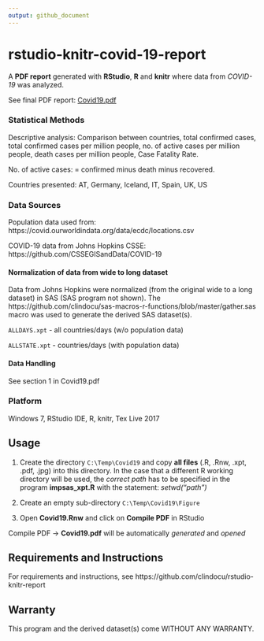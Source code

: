 ---
output: github_document
---

<!-- README.Rmd markdown file generates README.md -->

# rstudio-knitr-covid-19-report
A **PDF report** generated with **RStudio**, **R** and **knitr** where data from *COVID-19* was analyzed.

See final PDF report: [Covid19.pdf](Covid19.pdf)


### Statistical Methods
Descriptive analysis: Comparison between countries, total confirmed cases, total confirmed cases per million people, no. of active cases per million people, death cases per million people, Case Fatality Rate.

No. of active cases: = confirmed minus death minus recovered.

Countries presented: AT, Germany, Iceland, IT, Spain, UK, US

### Data Sources
Population data used from: https://covid.ourworldindata.org/data/ecdc/locations.csv

COVID-19 data from Johns Hopkins CSSE: https://github.com/CSSEGISandData/COVID-19

#### Normalization of data from wide to long dataset
Data from Johns Hopkins were normalized (from the original wide to a long dataset) in SAS (SAS program not shown). The https://github.com/clindocu/sas-macros-r-functions/blob/master/gather.sas macro was used to generate the derived SAS dataset(s).

`ALLDAYS.xpt` - all countries/days (w/o population data)

`ALLSTATE.xpt` - countries/days (with population data)

#### Data Handling
See section 1 in Covid19.pdf

### Platform 
Windows 7, RStudio IDE, R, knitr, Tex Live 2017 

## Usage

1. Create the directory `C:\Temp\Covid19` and copy **all files** (.R, .Rnw, .xpt, .pdf, .jpg) into this directory. In the case that a different R working directory will be used, the *correct path* has to be specified in the program **impsas_xpt.R** with the statement: *setwd("path")*

2. Create an empty sub-directory `C:\Temp\Covid19\Figure`

3. Open **Covid19.Rnw** and click on **Compile PDF** in RStudio

Compile PDF -> **Covid19.pdf** will be automatically *generated* and *opened*

## Requirements and Instructions

For requirements and instructions, see https://github.com/clindocu/rstudio-knitr-report


## Warranty

This program and the derived dataset(s) come WITHOUT ANY WARRANTY.


